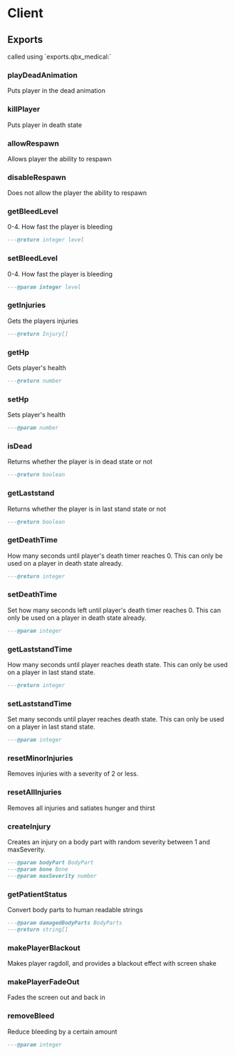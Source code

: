 
# Client

## Exports

<Callout type="info">
  called using `exports.qbx_medical:<FunctionName>`
</Callout>

### playDeadAnimation

Puts player in the dead animation

### killPlayer

Puts player in death state

### allowRespawn

Allows player the ability to respawn

### disableRespawn

Does not allow the player the ability to respawn

### getBleedLevel

0-4. How fast the player is bleeding

```lua
---@return integer level
```

### setBleedLevel

0-4. How fast the player is bleeding

```lua
---@param integer level
```

### getInjuries

Gets the players injuries

```lua
---@return Injury[]
```

### getHp

Gets player's health

```lua
---@return number
```

### setHp

Sets player's health

```lua
---@param number
```

### isDead

Returns whether the player is in dead state or not

```lua
---@return boolean
```

### getLaststand

Returns whether the player is in last stand state or not

```lua
---@return boolean
```

### getDeathTime

How many seconds until player's death timer reaches 0. This can only be used on a player in death state already.

```lua
---@return integer
```

### setDeathTime

Set how many seconds left until player's death timer reaches 0. This can only be used on a player in death state already.

```lua
---@param integer
```

### getLaststandTime

How many seconds until player reaches death state. This can only be used on a player in last stand state.

```lua
---@return integer
```

### setLaststandTime

Set many seconds until player reaches death state. This can only be used on a player in last stand state.

```lua
---@param integer
```

### resetMinorInjuries

Removes injuries with a severity of 2 or less.

### resetAllInjuries

Removes all injuries and satiates hunger and thirst

### createInjury

Creates an injury on a body part with random severity between 1 and maxSeverity.

```lua
---@param bodyPart BodyPart
---@param bone Bone
---@param maxSeverity number
```

### getPatientStatus

Convert body parts to human readable strings

```lua
---@param damagedBodyParts BodyParts
---@return string[]
```

### makePlayerBlackout

Makes player ragdoll, and provides a blackout effect with screen shake

### makePlayerFadeOut

Fades the screen out and back in

### removeBleed

Reduce bleeding by a certain amount

```lua
---@param integer
```